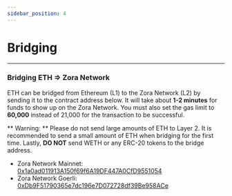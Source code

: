 ```yaml
---
sidebar_position: 4
---
```


# Bridging

---

### Bridging ETH => Zora Network

ETH can be bridged from Ethereum (L1) to the Zora Network (L2) by sending it to the contract address below. 
It will take about **1-2 minutes** for funds to show up on the Zora Network. 
You must also set the gas limit to **60,000** instead of 21,000 for the transaction to be successful.

** Warning: ** Please do not send large amounts of ETH to Layer 2.
It is recommended to send a small amount of ETH when bridging for the first time.
Lastly, **DO NOT** send WETH or any ERC-20 tokens to the bridge address. 

- Zora Network Mainnet: [0x1a0ad011913A150f69f6A19DF447A0CfD9551054](https://etherscan.io/address/0x1a0ad011913A150f69f6A19DF447A0CfD9551054)
- Zora Network Goerli: [0xDb9F51790365e7dc196e7D072728df39Be958ACe](https://goerli.etherscan.io/address/0xDb9F51790365e7dc196e7D072728df39Be958ACe)